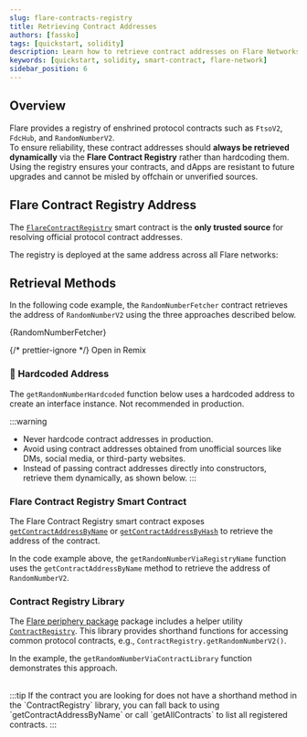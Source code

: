 ```yaml
---
slug: flare-contracts-registry
title: Retrieving Contract Addresses
authors: [fassko]
tags: [quickstart, solidity]
description: Learn how to retrieve contract addresses on Flare Networks
keywords: [quickstart, solidity, smart-contract, flare-network]
sidebar_position: 6
---
```





## Overview

Flare provides a registry of enshrined protocol contracts such as `FtsoV2`, `FdcHub`, and `RandomNumberV2`.  
To ensure reliability, these contract addresses should **always be retrieved dynamically** via the **Flare Contract Registry** rather than hardcoding them.
Using the registry ensures your contracts, and dApps are resistant to future upgrades and cannot be misled by offchain or unverified sources.

## Flare Contract Registry Address

The [`FlareContractRegistry`](/network/solidity-reference/IFlareContractRegistry) smart contract is the **only trusted source** for resolving official protocol contract addresses.

The registry is deployed at the same address across all Flare networks:

<Tabs block>
  <TabItem value="flare" label="Flare Mainnet" default>
    <SolidityReference
      network="FlareMainnet"
      contractNames={contracts}
      renderAbi={false}
    />
  </TabItem>
  <TabItem value="coston2" label="Flare Testnet Coston2">
    <SolidityReference
      network="FlareTestnetCoston2"
      contractNames={contracts}
      renderAbi={false}
    />
  </TabItem>
  <TabItem value="songbird" label="Songbird Canary-Network">
    <SolidityReference
      network="SongbirdCanaryNetwork"
      contractNames={contracts}
      renderAbi={false}
    />
  </TabItem>
  <TabItem value="coston" label="Songbird Testnet Coston">
    <SolidityReference
      network="SongbirdTestnetCoston"
      contractNames={contracts}
      renderAbi={false}
    />
  </TabItem>
</Tabs>

## Retrieval Methods

In the following code example, the `RandomNumberFetcher` contract retrieves the address of `RandomNumberV2` using the three approaches described below.

<CodeBlock language="solidity" title="contracts/RandomNumberFetcher.sol">
  {RandomNumberFetcher}
</CodeBlock>

{/* prettier-ignore */}
<Remix fileName="RandomNumberFetcher.sol">Open in Remix</Remix>

### 🔴 Hardcoded Address

The `getRandomNumberHardcoded` function below uses a hardcoded address to create an interface instance. Not recommended in production.

:::warning

- Never hardcode contract addresses in production.
- Avoid using contract addresses obtained from unofficial sources like DMs, social media, or third-party websites.
- Instead of passing contract addresses directly into constructors, retrieve them dynamically, as shown below.
  :::

### Flare Contract Registry Smart Contract

The Flare Contract Registry smart contract exposes [`getContractAddressByName`](/network/solidity-reference/IFlareContractRegistry#getcontractaddressbyname) or [`getContractAddressByHash`](/network/solidity-reference/IFlareContractRegistry#getcontractaddressbyhash) to retrieve the address of the contract.

In the code example above, the `getRandomNumberViaRegistryName` function uses the `getContractAddressByName` method to retrieve the address of `RandomNumberV2`.

### Contract Registry Library

The [Flare periphery package](https://www.npmjs.com/package/@flarenetwork/flare-periphery-contracts) package includes a helper utility [`ContractRegistry`](https://github.com/flare-foundation/flare-solidity-periphery-package-mirror/blob/master/flare/ContractRegistry.sol).
This library provides shorthand functions for accessing common protocol contracts, e.g., `ContractRegistry.getRandomNumberV2()`.

In the example, the `getRandomNumberViaContractLibrary` function demonstrates this approach.

<br />
:::tip If the contract you are looking for does not have a shorthand method in
the `ContractRegistry` library, you can fall back to using
`getContractAddressByName` or call `getAllContracts` to list all registered
contracts.
:::
